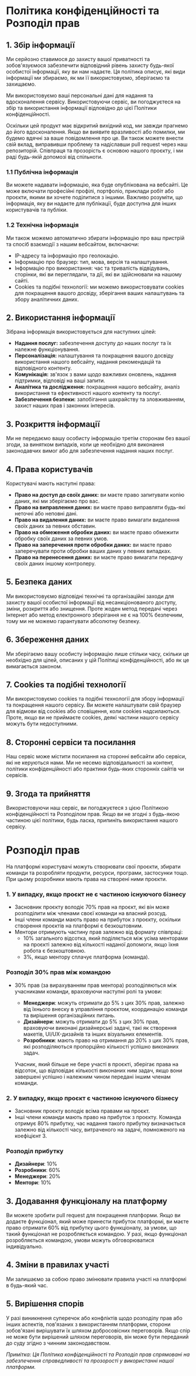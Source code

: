 # Політика конфіденційності та Розподіл прав

## 1. Збір інформації

Ми серйозно ставимося до захисту вашої приватності та зобов'язуємося забезпечити відповідний рівень захисту будь-якої особистої інформації, яку ви нам надаєте. Ця політика описує, які види інформації ми збираємо, як ми її використовуємо, зберігаємо та захищаємо.

Ми використовуємо ваші персональні дані для надання та вдосконалення сервісу. Використовуючи сервіс, ви погоджуєтеся на збір та використання інформації відповідно до цієї Політики конфіденційності.

Оскільки цей продукт має відкритий вихідний код, ми завжди прагнемо до його вдосконалення. Якщо ви виявите вразливості або помилки, ми будемо вдячні за ваше повідомлення про це. Ви також можете внести свій вклад, виправивши проблему та надіславши pull request через наш репозиторій. Співпраця та прозорість є основою нашого проєкту, і ми раді будь-якій допомозі від спільноти.

### 1.1 Публічна інформація

Ви можете надавати інформацію, яка буде опублікована на вебсайті. Це може включати професійні профілі, портфоліо, приклади робіт або проєкти, якими ви хочете поділитися з іншими. Важливо розуміти, що інформація, яку ви надаєте для публікації, буде доступна для інших користувачів та публіки.

### 1.2 Технічна інформація

Ми також можемо автоматично збирати інформацію про ваш пристрій та спосіб взаємодії з нашим вебсайтом, включаючи:

- IP-адресу та інформацію про геолокацію.
- Інформацію про браузер: тип, мова, версія та налаштування.
- Інформацію про використання: час та тривалість відвідувань, сторінки, які ви переглядали, та дії, які ви здійснювали на нашому сайті.
- Cookies та подібні технології: ми можемо використовувати cookies для покращення вашого досвіду, зберігання ваших налаштувань та збору аналітичних даних.

## 2. Використання інформації

Зібрана інформація використовується для наступних цілей:

- **Надання послуг:** забезпечення доступу до наших послуг та їх належне функціонування.
- **Персоналізація:** налаштування та покращення вашого досвіду використання нашого вебсайту, надання рекомендацій та відповідного контенту.
- **Комунікація:** зв'язок з вами щодо важливих оновлень, надання підтримки, відповіді на ваші запити.
- **Аналітика та дослідження:** покращення нашого вебсайту, аналіз використання та ефективності нашого контенту та послуг.
- **Забезпечення безпеки:** запобігання шахрайству та зловживанням, захист наших прав і законних інтересів.

## 3. Розкриття інформації

Ми не передаємо вашу особисту інформацію третім сторонам без вашої згоди, за винятком випадків, коли це необхідно для виконання законодавчих вимог або для забезпечення надання наших послуг.

## 4. Права користувачів

Користувачі мають наступні права:

- **Право на доступ до своїх даних:** ви маєте право запитувати копію даних, які ми зберігаємо про вас.
- **Право на виправлення даних:** ви маєте право виправляти будь-які неточні або неповні дані.
- **Право на видалення даних:** ви маєте право вимагати видалення своїх даних за певних обставин.
- **Право на обмеження обробки даних:** ви маєте право обмежити обробку своїх даних за певних умов.
- **Право на заперечення проти обробки даних:** ви маєте право заперечувати проти обробки ваших даних у певних випадках.
- **Право на перенесення даних:** ви маєте право вимагати передачу своїх даних іншому контролеру.

## 5. Безпека даних

Ми використовуємо відповідні технічні та організаційні заходи для захисту вашої особистої інформації від несанкціонованого доступу, зміни, розкриття або знищення. Проте жоден метод передачі через Інтернет або метод електронного зберігання не є на 100% безпечним, тому ми не можемо гарантувати абсолютну безпеку.

## 6. Збереження даних

Ми зберігаємо вашу особисту інформацію лише стільки часу, скільки це необхідно для цілей, описаних у цій Політиці конфіденційності, або як це вимагається законом.

## 7. Cookies та подібні технології

Ми використовуємо cookies та подібні технології для збору інформації та покращення нашого сервісу. Ви можете налаштувати свій браузер для відмови від cookies або сповіщення, коли cookies надсилаються. Проте, якщо ви не приймаєте cookies, деякі частини нашого сервісу можуть бути недоступними.

## 8. Сторонні сервіси та посилання

Наш сервіс може містити посилання на сторонні вебсайти або сервіси, які не керуються нами. Ми не несемо відповідальності за контент, політики конфіденційності або практики будь-яких сторонніх сайтів чи сервісів.

## 9. Згода та прийняття

Використовуючи наш сервіс, ви погоджуєтеся з цією Політикою конфіденційності та Розподілом прав. Якщо ви не згодні з будь-якою частиною цієї політики, будь ласка, припиніть використання нашого сервісу.

# Розподіл прав

На платформі користувачі можуть створювати свої проєкти, збирати команди та розробляти продукти, ресурси, програми, застосунки тощо. При цьому розробники мають права на створені ними проєкти.

### 1. У випадку, якщо проєкт не є частиною існуючого бізнесу

- Засновник проєкту володіє 70% прав на проєкт, які він може розподілити між членами своєї команди на власний розсуд.
- Інші члени команди мають право на прибуток з проєкту, оскільки створення проєктів на платформі є безкоштовним.
- Ментори отримують частину прав залежно від формату співпраці:
  - 10% загального відсотка, який поділяється між усіма менторами на проєкті залежно від кількості наданої допомоги, якщо їхня робота є безкоштовною.
  - 3%, якщо ментору сплачує платформа (команда).

### Розподіл 30% прав між командою

- 30% прав (за вирахуванням прав ментора) розподіляються між учасниками команди, враховуючи наступні ролі та умови:

  - **Менеджери**: можуть отримати до 5% з цих 30% прав, залежно від їхнього внеску в управління проєктом, координацію команди та вирішення організаційних питань.
  - **Дизайнери**: можуть отримати до 5% з цих 30% прав, враховуючи виконані дизайнерські задачі, такі як створення макетів, UI/UX-дизайнів та інших візуальних елементів.
  - **Розробники**: мають право на отримання до 20% з цих 30% прав, які розподіляються пропорційно кількості успішно виконаних задач.

  Учасник, який більше не бере участі в проєкті, зберігає права на відсоток, що відповідає кількості виконаних ним задач, якщо вони завершені успішно і належним чином передані іншим членам команди.

### 2. У випадку, якщо проєкт є частиною існуючого бізнесу

- Засновник проєкту володіє всіма правами на проєкт.
- Інші члени команди мають право на прибуток з проєкту. Команда отримує 80% прибутку, час надання такого прибутку визначається залежно від кількості часу, витраченого на задачі, помноженого на коефіцієнт 3.

### Розподіл прибутку

- **Дизайнери**: 10%
- **Розробники**: 60%
- **Менеджери**: 20%
- **Ментори**: 10%

## 3. Додавання функціоналу на платформу

Ви можете зробити pull request для покращення платформи. Якщо ви додаєте функціонал, який може принести прибуток платформі, ви маєте право отримати 60% від прибутку цього функціоналу, за умови, що такий функціонал не розробляється командою. У разі, якщо функціонал розробляється командою, умови можуть обговорюватися індивідуально.

## 4. Зміни в правилах участі

Ми залишаємо за собою право змінювати правила участі на платформі в будь-який час.

## 5. Вирішення спорів

У разі виникнення суперечок або конфліктів щодо розподілу прав або інших аспектів, пов'язаних з використанням платформи, сторони зобов'язані вирішувати їх шляхом добросовісних переговорів. Якщо спір не може бути вирішений шляхом переговорів, він може бути переданий до суду згідно з чинним законодавством.

_Примітка: Ця Політика конфіденційності та Розподіл прав спрямовані на забезпечення справедливості та прозорості у використанні нашої платформи._
